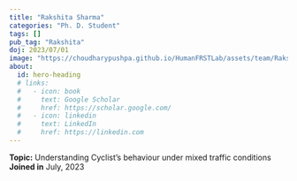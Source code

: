 ```yaml
---
title: "Rakshita Sharma"
categories: "Ph. D. Student"
tags: []
pub_tag: "Rakshita"
doj: 2023/07/01
image: "https://choudharypushpa.github.io/HumanFRSTLab/assets/team/Rakshita.jpg"
about:
  id: hero-heading
  # links:
  #   - icon: book
  #     text: Google Scholar
  #     href: https://scholar.google.com/
  #   - icon: linkedin
  #     text: LinkedIn
  #     href: https://linkedin.com
---
```


:::{#hero-heading}
**Topic:** Understanding Cyclist's behaviour under mixed traffic conditions
 <br>
**Joined in** July, 2023

:::

